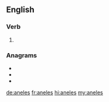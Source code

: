 ==English==

===Verb===
{{head|en|verb form}}

# {{en-third-person singular of|anele}}

===Anagrams===
* {{l|en|enseal}}
* {{l|en|selane}}
* {{l|en|Selena}}

[[de:aneles]]
[[fr:aneles]]
[[hi:aneles]]
[[my:aneles]]